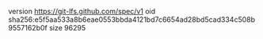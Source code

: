 version https://git-lfs.github.com/spec/v1
oid sha256:e5f5aa533a8b6eae0553bbda4121bd7c6654ad28bd5cad334c508b9557162b0f
size 96295
